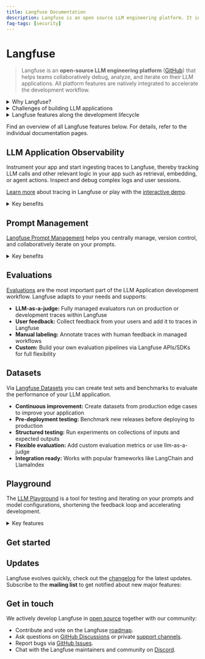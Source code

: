 ```yaml
---
title: Langfuse Documentation
description: Langfuse is an open source LLM engineering platform. It includes observability, analytics, and experimentation features.
faq-tags: [security]
---
```



# Langfuse

> Langfuse is an **open-source LLM engineering platform** ([GitHub](https://github.com/langfuse/langfuse)) that helps teams collaboratively debug, analyze, and iterate on their LLM applications. All platform features are natively integrated to accelerate the development workflow.

<details>
<summary>Why Langfuse?</summary>

- Most used open-source LLMOps platform ([blog post](/blog/2024-11-most-used-oss-llmops))
- Model and framework agnostic
- Built for production
- Incrementally adoptable, start with one feature and expand to the full platform over time
- API-first, all features are available via API for custom integrations
- Optionally, Langfuse can be easily self-hosted

[Learn more](/why) about why teams choose Langfuse.

</details>

<details>
<summary>Challenges of building LLM applications</summary>

In implementing popular LLM use cases – such as retrieval augmented generation, agents using internal tools & APIs, or background extraction/classification jobs – developers face a unique set of challenges that is different from traditional software engineering:

**Tracing & Control Flow**: Many valuable LLM apps rely on complex, repeated, chained or agentic calls to a foundation model. This makes debugging these applications hard as it is difficult to pinpoint the root cause of an issue in an extended control flow.

_With Langfuse_, it is simple to capture the full context of an LLM application. Our client SDKs and integrations are model and framework agnostic and able to capture the full context of an execution. Users commonly track LLM inference, embedding retrieval, API usage and any other interaction with internal systems that helps pinpoint problems. Users of frameworks such as LangChain benefit from automated instrumentation, otherwise the SDKs offer an ergonomic way to define the steps to be tracked by Langfuse.

**Output quality**: In traditional software engineering, developers are used to testing for the absence of exceptions and compliance with test cases. LLM-based applications are non-deterministic and there rarely is a hard-and-fast standard to assess quality. Understanding the quality of an application, especially at scale, and what ‘good’ evaluation looks like is a main challenge. This problem is accelerated by changes to hosted models that are outside of the user’s control.

_With Langfuse_, users can attach scores to production traces (or even sub-steps of them) to move closer to measuring quality. Depending on the use case, these can be based on model-based evaluations, user feedback, manual labeling or other e.g. implicit data signals. These metrics can then be used to monitor quality over time, by specific users, and versions/releases of the application when wanting to understand the impact of changes deployed to production.

**Mixed intent**: Many LLM apps do not tightly constrain user input. Conversational and agentic applications often contend with wildly varying inputs and user intent.
This poses a challenge: teams build and test their app with their own mental model but real world users often have different goals and lead to many surprising and unexpected results.

_With Langfuse_, users can classify inputs as part of their application and ingest this additional context to later analyze their users behavior in-depth.

</details>

<details>
<summary>Langfuse features along the development lifecycle</summary>

Langfuse is a set of tools that helps accelerate the development workflow for LLM applications. You can use the features individually or collectively to build, test, and iterate on your applications.

_Simplified lifecycle from PoC to production:_

<Frame
  transparent
  fullWidth
  className="mt-2 rounded ring-primary/20 ring-1 dark:hidden"
>
  ![Langfuse Features along the development
  lifecycle](/images/docs/features-light.png)
</Frame>
<Frame
  transparent
  fullWidth
  className="mt-2 rounded ring-primary/20 ring-1 hidden dark:block"
>
  ![Langfuse Features along the development
  lifecycle](/images/docs/features-dark.png)
</Frame>

</details>

<Callout type="info">

Find an overview of all Langfuse features below. For details, refer to the individual documentation pages.

</Callout>

## LLM Application Observability

Instrument your app and start ingesting traces to Langfuse, thereby tracking LLM calls and other relevant logic in your app such as retrieval, embedding, or agent actions. Inspect and debug complex logs and user sessions.

[Learn more](/docs/tracing) about tracing in Langfuse or play with the [interactive demo](/docs/demo).

<details>
<summary>Key benefits</summary>
  
- **Full context:** Capture the complete execution flow including API calls, context, prompts, parallelism and more
- **Conversation/session view:** In multi-turn conversations, group interactions into sessions
- **User tracking:** Add your own identifiers to inspect traces from specific users
- **Cost tracking:** Monitor model usage and costs across your application
- **Quality insights:** Collect user feedback and identify low-quality outputs
- **Low overhead:** Designed for production with minimal performance impact
- **Best-in-class SDKs:** We offer best-in-class SDKs for Python, JS/TS for easy integration
- **Framework support:** Integrated with popular frameworks like OpenAI SDK, LangChain, and LlamaIndex
- **Multi-modal:** Support for tracing text, images and other modalities
- **Open source:** Fully open source with public API for custom integrations

</details>


<div className="h-6" />
<TracingOverview />

## Prompt Management

[Langfuse Prompt Management](/docs/prompts) helps you centrally manage, version control, and collaboratively iterate on your prompts.

<details>
<summary>Key benefits</summary>

- **Decoupled from code:** Deploy new prompts without application redeployment
- **Version control:** Track changes and quickly rollback when needed
- **Performance optimized:** Client-side caching prevents latency or availability issues
- **Multi-format support:** Works with both text and chat prompts
- **Flexible access:** Edit via UI, SDKs, or API
- **Non-technical friendly:** Business users can update prompts via Console

</details>


<div className="h-6" />
<PromptOverview />

## Evaluations

[Evaluations](/docs/scores) are the most important part of the LLM Application development workflow. Langfuse adapts to your needs and supports:

- **LLM-as-a-judge:** Fully managed evaluators run on production or development traces within Langfuse
- **User feedback:** Collect feedback from your users and add it to traces in Langfuse
- **Manual labeling:** Annotate traces with human feedback in managed workflows
- **Custom:** Build your own evaluation pipelines via Langfuse APIs/SDKs for full flexibility


<div className="h-6" />
<EvaluationOverview />

## Datasets

Via [Langfuse Datasets](/docs/datasets) you can create test sets and benchmarks to evaluate the performance of your LLM application.

- **Continuous improvement:** Create datasets from production edge cases to improve your application
- **Pre-deployment testing:** Benchmark new releases before deploying to production
- **Structured testing:** Run experiments on collections of inputs and expected outputs
- **Flexible evaluation:** Add custom evaluation metrics or use llm-as-a-judge
- **Integration ready:** Works with popular frameworks like LangChain and LlamaIndex


<div className="h-6" />
<DatasetsOverview />

## Playground

The [LLM Playground](/docs/playground) is a tool for testing and iterating on your prompts and model configurations, shortening the feedback loop and accelerating development.

<details>
<summary>Key features</summary>

- **Integrated:** Jump to the playground from prompt management and observability
- **Supports variables:** Use variables in your prompts to dynamically change the input
- **Broad model support:** OpenAI, Anthropic, Azure OpenAI, and Amazon Bedrock
- **Custom model configurations:** You can configure custom model endpoints and credentials

</details>

<div className="h-6" />
<CloudflareVideo
  videoId="3cfab665df39518f15fc18813cf82e3f"
  aspectRatio={16 / 10.47}
  title="LLM Playground"
/>

## Get started

<Cards num={2}>
  <Card href="/docs/tracing" title="How tracing works" arrow />
  <Card href="/docs/get-started" title="Quickstart" arrow />
  <Card href="/docs/demo" title="Interactive demo" arrow />
  <Card href="/self-hosting" title="Self-hosting" arrow />
</Cards>

## Updates

Langfuse evolves quickly, check out the [changelog](/changelog) for the latest updates. Subscribe to the **mailing list** to get notified about new major features:

<ProductUpdateSignup source="langfuse.com/docs" className="mt-4" />

## Get in touch

We actively develop Langfuse in [open source](/open-source) together with our community:

- Contribute and vote on the Langfuse [roadmap](/docs/roadmap).
- Ask questions on [GitHub Discussions](/gh-support) or private [support channels](/support).
- Report bugs via [GitHub Issues](/issue).
- Chat with the Langfuse maintainers and community on [Discord](/discord).
